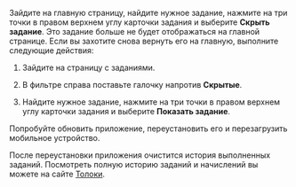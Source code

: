 <Cut title="Как скрыть задание">

Зайдите на главную страницу, найдите нужное задание, нажмите на три точки в правом верхнем углу карточки задания и выберите **Скрыть задание**. Это задание больше не будет отображаться на главной странице.
Если вы захотите снова вернуть его на главную, выполните следующие действия:

1. Зайдите на страницу с заданиями.

1. В фильтре справа поставьте галочку напротив **Скрытые**.

1. Найдите нужное задание, нажмите на три точки в правом верхнем углу карточки задания и выберите **Показать задание**.

</Cut>

<Cut title="Задания не загружаются в приложении">

Попробуйте обновить приложение, переустановить его и перезагрузить мобильное устройство.

<Note mode="warning" title="Важно">

После переустановки приложения очистится история выполненных заданий. Посмотреть полную историю заданий и начислений вы можете на сайте [Толоки](http://toloka.yandex.ru/).

</Note>

</Cut>
